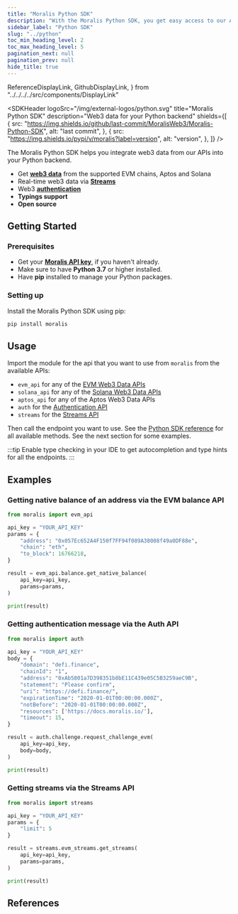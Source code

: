 ```yaml
---
title: "Moralis Python SDK"
description: "With the Moralis Python SDK, you get easy access to our APIs within your Python backend"
sidebar_label: "Python SDK"
slug: "../python"
toc_min_heading_level: 2
toc_max_heading_level: 5
pagination_next: null
pagination_prev: null
hide_title: true
---
```


  ReferenceDisplayLink,
  GithubDisplayLink,
} from "../../../../src/components/DisplayLink"

<SDKHeader
  logoSrc="/img/external-logos/python.svg"
  title="Moralis Python SDK"
  description="Web3 data for your Python backend"
  shields={[
    {
      src: "https://img.shields.io/github/last-commit/MoralisWeb3/Moralis-Python-SDK",
      alt: "last commit",
    },
    {
      src: "https://img.shields.io/pypi/v/moralis?label=version",
      alt: "version",
    },
  ]}
/>

The Moralis Python SDK helps you integrate web3 data from our APIs into your Python backend.

- Get [**web3 data**](/web3-data-api) from the supported EVM chains, Aptos and Solana
- Real-time web3 data via [**Streams**](/streams-api)
- Web3 [**authentication**](/authentication-api)
- **Typings support**
- **Open source**

## Getting Started

### Prerequisites

- Get your [**Moralis API key**](http://localhost:3000/web3-data-api/get-your-api-key), if you haven't already.
- Make sure to have **Python 3.7** or higher installed.
- Have **pip** installed to manage your Python packages.

### Setting up

Install the Moralis Python SDK using pip:

```bash
pip install moralis
```

## Usage

Import the module for the api that you want to use from `moralis` from the available APIs:

- `evm_api` for any of the [EVM Web3 Data APIs](/web3-data-api/evm)
- `solana_api` for any of the [Solana Web3 Data APIs](/web3-data-api/solana)
- `aptos_api` for any of the Aptos Web3 Data APIs
- `auth` for the [Authentication API](/authentication-api)
- `streams` for the [Streams API](/streams-api)

Then call the endpoint you want to use. See the [Python SDK reference](https://moralisweb3.github.io/Moralis-Python-SDK/) for all available methods.
See the next section for some examples.

:::tip
Enable type checking in your IDE to get autocompletion and type hints for all the endpoints.
:::

## Examples

### Getting native balance of an address via the EVM balance API

```python
from moralis import evm_api

api_key = "YOUR_API_KEY"
params = {
    "address": "0x057Ec652A4F150f7FF94f089A38008f49a0DF88e",
    "chain": "eth",
    "to_block": 16766218,
}

result = evm_api.balance.get_native_balance(
    api_key=api_key,
    params=params,
)

print(result)
```

### Getting authentication message via the Auth API

```python
from moralis import auth

api_key = "YOUR_API_KEY"
body = {
    "domain": "defi.finance",
    "chainId": "1",
    "address": "0xAb5801a7D398351b8bE11C439e05C5B3259aeC9B",
    "statement": "Please confirm",
    "uri": "https://defi.finance/",
    "expirationTime": "2020-01-01T00:00:00.000Z",
    "notBefore": "2020-01-01T00:00:00.000Z",
    "resources": ['https://docs.moralis.io/'],
    "timeout": 15,
}

result = auth.challenge.request_challenge_evm(
    api_key=api_key,
    body=body,
)

print(result)
```

### Getting streams via the Streams API

```python
from moralis import streams

api_key = "YOUR_API_KEY"
params = {
    "limit": 5
}

result = streams.evm_streams.get_streams(
    api_key=api_key,
    params=params,
)

print(result)
```

## References

<SimpleGrid>
  <ReferenceDisplayLink
    label="Python SDK References"
    subLabel="Technical documentation"
    href="https://moralisweb3.github.io/Moralis-Python-SDK"
  />
  <GithubDisplayLink
    label="Github repo"
    subLabel="View code and contribute"
    href="https://github.com/MoralisWeb3/Moralis-Python-SDK"
  />
</SimpleGrid>
